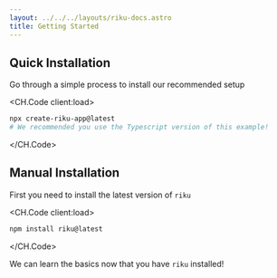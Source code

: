 ```yaml
---
layout: ../../../layouts/riku-docs.astro
title: Getting Started
---
```



## Quick Installation

Go through a simple process to install our recommended setup

<CH.Code client:load>
```powershell Terminal 
npx create-riku-app@latest
# We recommended you use the Typescript version of this example!

```
</CH.Code>

## Manual Installation

First you need to install the latest version of `riku`

<CH.Code client:load>
```powershell Terminal 
npm install riku@latest

```
</CH.Code>

<Next>We can learn the basics now that you have `riku` installed!</Next>
<Next next="Basics" overwrite="/riku/docs/learn"></Next>